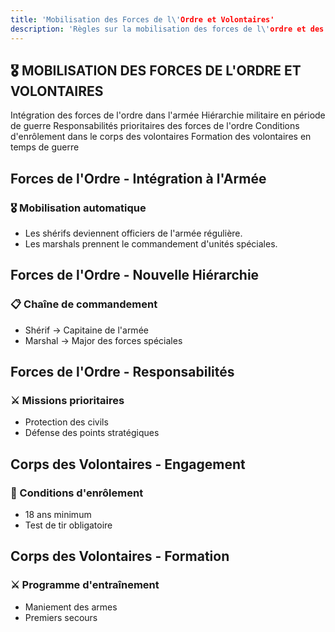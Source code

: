 ```yaml
---
title: 'Mobilisation des Forces de l\'Ordre et Volontaires'
description: 'Règles sur la mobilisation des forces de l\'ordre et des volontaires en période de guerre sur Red Frontier'
---
```


## 🎖️ MOBILISATION DES FORCES DE L'ORDRE ET VOLONTAIRES

<CardGroup cols={2}>
  <Card title="Forces de l'Ordre - Intégration à l'Armée" icon="shield" href="#integration-armee">Intégration des forces de l'ordre dans l'armée</Card>
  <Card title="Forces de l'Ordre - Nouvelle Hiérarchie" icon="list-ol" href="#nouvelle-hierarchie">Hiérarchie militaire en période de guerre</Card>
  <Card title="Forces de l'Ordre - Responsabilités" icon="tasks" href="#responsabilites-speciales">Responsabilités prioritaires des forces de l'ordre</Card>
  <Card title="Corps des Volontaires - Engagement" icon="user-plus" href="#engagement-volontaires">Conditions d'enrôlement dans le corps des volontaires</Card>
  <Card title="Corps des Volontaires - Formation" icon="school" href="#formation-volontaires">Formation des volontaires en temps de guerre</Card>
</CardGroup>

## <a id="integration-armee"></a>Forces de l'Ordre - Intégration à l'Armée
### 🎖️ Mobilisation automatique
- Les shérifs deviennent officiers de l'armée régulière.
- Les marshals prennent le commandement d'unités spéciales.

## <a id="nouvelle-hierarchie"></a>Forces de l'Ordre - Nouvelle Hiérarchie
### 📋 Chaîne de commandement
- Shérif → Capitaine de l'armée
- Marshal → Major des forces spéciales

## <a id="responsabilites-speciales"></a>Forces de l'Ordre - Responsabilités
### ⚔️ Missions prioritaires
- Protection des civils
- Défense des points stratégiques

## <a id="engagement-volontaires"></a>Corps des Volontaires - Engagement
### 📝 Conditions d'enrôlement
- 18 ans minimum
- Test de tir obligatoire

## <a id="formation-volontaires"></a>Corps des Volontaires - Formation
### ⚔️ Programme d'entraînement
- Maniement des armes
- Premiers secours
